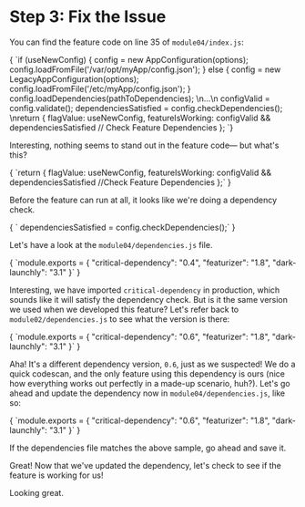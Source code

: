 
# Step 3: Fix the Issue

You can find the feature code on line 35 of `module04/index.js`:

<SyntaxHighlighter showLineNumbers="true" startingLineNumber={33} language="javascript" style={docco}>
{
`if (useNewConfig) {
  config = new AppConfiguration(options);
  config.loadFromFile('/var/opt/myApp/config.json');
} else {
  config = new LegacyAppConfiguration(options);
  config.loadFromFile('/etc/myApp/config.json');
}
config.loadDependencies(pathToDependencies);
\n...\n
configValid = config.validate();
dependenciesSatisfied = config.checkDependencies();
\nreturn {
  flagValue: useNewConfig,
  featureIsWorking: configValid && dependenciesSatisfied // Check Feature Dependencies
};
`}
</SyntaxHighlighter>

Interesting, nothing seems to stand out in the feature code— but what's this?

<SyntaxHighlighter showLineNumbers="true" startingLineNumber={46} language="javascript" style={docco}>
{
`return {
  flagValue: useNewConfig,
  featureIsWorking: configValid && dependenciesSatisfied //Check Feature Dependencies
};`
}
</SyntaxHighlighter>

Before the feature can run at all, it looks like we're doing a dependency check.

<SyntaxHighlighter showLineNumbers="true" startingLineNumber={44} language="javascript" style={docco}>
{
`  dependenciesSatisfied = config.checkDependencies();`
}
</SyntaxHighlighter>

Let's have a look at the `module04/dependencies.js` file.

<SyntaxHighlighter showLineNumbers="true" language="javascript" style={docco}>
{
`module.exports = {
  "critical-dependency": "0.4",
  "featurizer": "1.8",
  "dark-launchly": "3.1"
}`
}
</SyntaxHighlighter>

Interesting, we have imported `critical-dependency` in production, which sounds like it will satisfy the dependency check. But is it the same version we used when we developed this feature? Let's refer back to `module02/dependencies.js` to see what the version is there:

<SyntaxHighlighter showLineNumbers="true" language="javascript" style={docco}>
{
`module.exports = {
  "critical-dependency": "0.6",
  "featurizer": "1.8",
  "dark-launchly": "3.1"
}`
}
</SyntaxHighlighter>

Aha! It's a different dependency version, `0.6`, just as we suspected! We do a quick codescan, and the only feature using this dependency is ours (nice how everything works out perfectly in a made-up scenario, huh?). Let's go ahead and update the dependency now in `module04/dependencies.js`, like so:

<SyntaxHighlighter showLineNumbers="true" language="javascript" style={docco}>
{
`module.exports = {
  "critical-dependency": "0.6",
  "featurizer": "1.8",
  "dark-launchly": "3.1"
}`
}
</SyntaxHighlighter>

If the dependencies file matches the above sample, go ahead and save it.

Great! Now that we've updated the dependency, let's check to see if the feature is working for us!

<BrokenFeatureModule moduleId="4" />

Looking great. 
